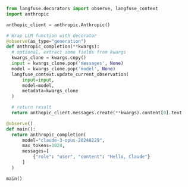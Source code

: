 ```python /@observe(as_type="generation")/ /@observe()/ filename="main.py"
from langfuse.decorators import observe, langfuse_context
import anthropic

anthopic_client = anthropic.Anthropic()

# Wrap LLM function with decorator
@observe(as_type="generation")
def anthropic_completion(**kwargs):
  # optional, extract some fields from kwargs
  kwargs_clone = kwargs.copy()
  input = kwargs_clone.pop('messages', None)
  model = kwargs_clone.pop('model', None)
  langfuse_context.update_current_observation(
      input=input,
      model=model,
      metadata=kwargs_clone
  )

  # return result
  return anthopic_client.messages.create(**kwargs).content[0].text

@observe()
def main():
  return anthropic_completion(
      model="claude-3-opus-20240229",
      max_tokens=1024,
      messages=[
          {"role": "user", "content": "Hello, Claude"}
      ]
  )

main()
```

